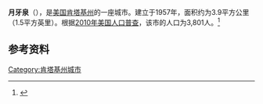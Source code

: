 {{Infobox City 
|chinese_name = 月牙泉
|official_name = Crescent Springs
|image_flag = 
|image_seal = 
|image_skyline = 
|image_map = KYMap-doton-CrescentSprings.PNG
|map_caption =
|subdivision_type = [[國家|國家]]
|subdivision_name = {{USA}}
|leader_title = 
|leader_name = 
|subdivision_type1 = [[美國行政區劃|州]]
|subdivision_name1 = [[肯塔基州|肯塔基州]]
|subdivision_type2 = [[肯塔基州行政区划|县]]
|subdivision_name2 = Kenton
|found_title            = 正式立市
|found_date             = 1957年
|area_total = 3.9
|area_land = 
|area_water = 
|population_as_of = 2010
|population_total = 3,801
|population_density = 
|timezone = 
|utc_offset = 
|timezone_DST = 
|utc_offset_DST = 
}}

'''月牙泉'''（{{lang-en|'''Crescent Springs'''}}），是[[美国|美国]][[肯塔基州|肯塔基州]]的一座城市。建立于1957年，面积约为3.9平方公里（1.5平方英里）。根据[[2010年美国人口普查|2010年美国人口普查]]，该市的人口为3,801人。<ref name=census>{{cite web |url = http://www.census.gov/prod/www/abs/decennial/ |title = Census of Population and Housing |publisher = U.S. Census Bureau |accessdate = November 18, 2011 |archive-url = https://web.archive.org/web/20060208103743/http://www.census.gov/prod/www/abs/decennial/ |archive-date = 2006-02-08 |dead-url = yes }}</ref>

== 参考资料 ==
{{reflist}}

[[Category:肯塔基州城市|Category:肯塔基州城市]]


{{Kentucky-stub}}